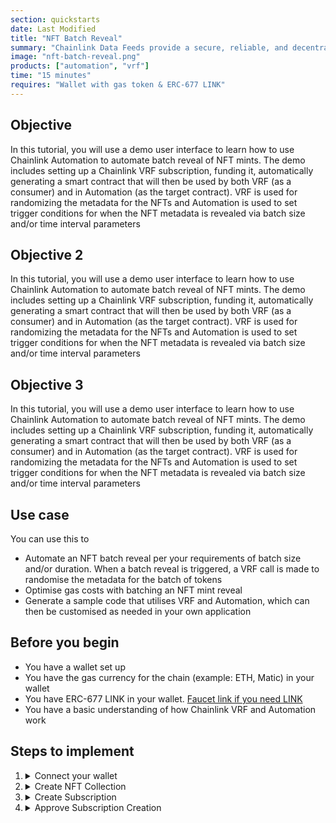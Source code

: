 ```yaml
---
section: quickstarts
date: Last Modified
title: "NFT Batch Reveal"
summary: "Chainlink Data Feeds provide a secure, reliable, and decentralized source of off-chain data to power unique smart contract use cases for DeFi and beyond."
image: "nft-batch-reveal.png"
products: ["automation", "vrf"]
time: "15 minutes"
requires: "Wallet with gas token & ERC-677 LINK"
---
```


## Objective

In this tutorial, you will use a demo user interface to learn how to use Chainlink Automation to automate batch reveal of NFT mints. The demo includes setting up a Chainlink VRF subscription, funding it, automatically generating a smart contract that will then be used by both VRF (as a consumer) and in Automation (as the target contract). VRF is used for randomizing the metadata for the NFTs and Automation is used to set trigger conditions for when the NFT metadata is revealed via batch size and/or time interval parameters

## Objective 2

In this tutorial, you will use a demo user interface to learn how to use Chainlink Automation to automate batch reveal of NFT mints. The demo includes setting up a Chainlink VRF subscription, funding it, automatically generating a smart contract that will then be used by both VRF (as a consumer) and in Automation (as the target contract). VRF is used for randomizing the metadata for the NFTs and Automation is used to set trigger conditions for when the NFT metadata is revealed via batch size and/or time interval parameters


## Objective 3

In this tutorial, you will use a demo user interface to learn how to use Chainlink Automation to automate batch reveal of NFT mints. The demo includes setting up a Chainlink VRF subscription, funding it, automatically generating a smart contract that will then be used by both VRF (as a consumer) and in Automation (as the target contract). VRF is used for randomizing the metadata for the NFTs and Automation is used to set trigger conditions for when the NFT metadata is revealed via batch size and/or time interval parameters

## Use case

You can use this to

- Automate an NFT batch reveal per your requirements of batch size and/or duration. When a batch reveal is triggered, a VRF call is made to randomise the metadata for the batch of tokens
- Optimise gas costs with batching an NFT mint reveal
- Generate a sample code that utilises VRF and Automation, which can then be customised as needed in your own application

## Before you begin

- You have a wallet set up
- You have the gas currency for the chain (example: ETH, Matic) in your wallet
- You have ERC-677 LINK in your wallet. [Faucet link if you need LINK](https://faucets.chain.link/)
- You have a basic understanding of how Chainlink VRF and Automation work

## Steps to implement

<ol>
  <li>
    <details>
      <summary>Connect your wallet</summary>
      <p>LOREM IPSUM LOREM IPSUM LOREM IPSUM LOREM IPSUM LOREM IPSUM LOREM IPSUM LOREM IPSUM LOREM IPSUM LOREM IPSUM LOREM IPSUM LOREM IPSUM LOREM IPSUM LOREM IPSUM LOREM IPSUM LOREM IPSUM LOREM IPSUM LOREM IPSUM LOREM IPSUM</p>
      <p>LOREM IPSUM LOREM IPSUM LOREM IPSUM LOREM IPSUM LOREM IPSUM LOREM IPSUM LOREM IPSUM LOREM IPSUM LOREM IPSUM LOREM IPSUM LOREM IPSUM LOREM IPSUM LOREM IPSUM LOREM IPSUM LOREM IPSUM LOREM IPSUM LOREM IPSUM LOREM IPSUM</p>
      <p>LOREM IPSUM LOREM IPSUM LOREM IPSUM LOREM IPSUM LOREM IPSUM LOREM IPSUM LOREM IPSUM LOREM IPSUM LOREM IPSUM LOREM IPSUM LOREM IPSUM LOREM IPSUM LOREM IPSUM LOREM IPSUM LOREM IPSUM LOREM IPSUM LOREM IPSUM LOREM IPSUM</p>
      <p>LOREM IPSUM LOREM IPSUM LOREM IPSUM LOREM IPSUM LOREM IPSUM LOREM IPSUM LOREM IPSUM LOREM IPSUM LOREM IPSUM LOREM IPSUM LOREM IPSUM LOREM IPSUM LOREM IPSUM LOREM IPSUM LOREM IPSUM LOREM IPSUM LOREM IPSUM LOREM IPSUM</p>
      <p>LOREM IPSUM LOREM IPSUM LOREM IPSUM LOREM IPSUM LOREM IPSUM LOREM IPSUM LOREM IPSUM LOREM IPSUM LOREM IPSUM LOREM IPSUM LOREM IPSUM LOREM IPSUM LOREM IPSUM LOREM IPSUM LOREM IPSUM LOREM IPSUM LOREM IPSUM LOREM IPSUM</p>
      <p>LOREM IPSUM LOREM IPSUM LOREM IPSUM LOREM IPSUM LOREM IPSUM LOREM IPSUM LOREM IPSUM LOREM IPSUM LOREM IPSUM LOREM IPSUM LOREM IPSUM LOREM IPSUM LOREM IPSUM LOREM IPSUM LOREM IPSUM LOREM IPSUM LOREM IPSUM LOREM IPSUM</p>
    </details>
  </li>
  <li>
    <details>
      <summary>Create NFT Collection</summary>
      <p>You should see a message with your deployed contract that automatically incorporates the VRF and Automation interfaces.</p>
    </details>
  </li>
  <li>
    <details>
      <summary>Create Subscription</summary>
      <p>TEXT HERE</p>
    </details>
  </li>
  <li>
    <details>
      <summary>Approve Subscription Creation</summary>
      <p>TEXT HERE</p>
    </details>
  </li>
</ol>
